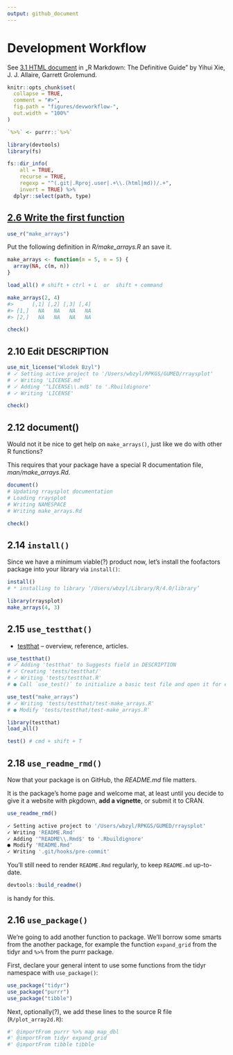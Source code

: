 ```yaml
---
output: github_document
---
```


# Development Workflow

See [3.1 HTML document](https://bookdown.org/yihui/rmarkdown/html-document.html)
in „R Markdown: The Definitive Guide” by Yihui Xie, J. J. Allaire, Garrett Grolemund.

```r
knitr::opts_chunk$set(
  collapse = TRUE,
  comment = "#>",
  fig.path = "figures/devworkflow-",
  out.width = "100%"
)

`%>%` <- purrr::`%>%`
```

```r
library(devtools)
library(fs)
```

```r
fs::dir_info(
    all = TRUE,
    recurse = TRUE,
    regexp = "^(.git|.Rproj.user|.+\\.(html|md))/.+",
    invert = TRUE) %>% 
  dplyr::select(path, type)
```

## [2.6 Write the first function](https://r-pkgs.org/whole-game.html#write-the-first-function)

```r
use_r("make_arrays")
```

Put the following definition in _R/make_arrays.R_ an save it.

```r
make_arrays <- function(m = 5, n = 5) {
  array(NA, c(m, n))
}
```

```r
load_all() # shift + ctrl + L  or  shift + command

make_arrays(2, 4)
#>      [,1] [,2] [,3] [,4]
#> [1,]   NA   NA   NA   NA
#> [2,]   NA   NA   NA   NA
```

```r
check()
```


## 2.10 Edit DESCRIPTION

```r
use_mit_license("Wlodek Bzyl")
# ✓ Setting active project to '/Users/wbzyl/RPKGS/GUMED/rraysplot'
# ✓ Writing 'LICENSE.md'
# ✓ Adding '^LICENSE\\.md$' to '.Rbuildignore'
# ✓ Writing 'LICENSE'
```

```r
check()
```


## 2.12 document()

Would not it be nice to get help on `make_arrays()`,
just like we do with other R functions?

This requires that your package have a special
R documentation file, _man/make_arrays.Rd_.

```r
document()
# Updating rraysplot documentation
# Loading rraysplot
# Writing NAMESPACE
# Writing make_arrays.Rd
```

```r
check()
```


## 2.14 `install()`

Since we have a minimum viable(?) product now,
let’s install the foofactors package into your 
library via `install()`:

```r
install()
# * installing to library ‘/Users/wbzyl/Library/R/4.0/library’
```

```r
library(rraysplot)
make_arrays(4, 3)
```


## 2.15 `use_testthat()`

* [testthat](https://testthat.r-lib.org) -- overview, reference, articles.

```r
use_testthat()
# ✓ Adding 'testthat' to Suggests field in DESCRIPTION
# ✓ Creating 'tests/testthat/'
# ✓ Writing 'tests/testthat.R'
# ● Call `use_test()` to initialize a basic test file and open it for editing.
```

```r
use_test("make_arrays")
# ✓ Writing 'tests/testthat/test-make_arrays.R'
# ● Modify 'tests/testthat/test-make_arrays.R'
```

```r
library(testthat)
load_all()
```

```r
test() # cmd + shift + T
```


## 2.18 `use_readme_rmd()`

Now that your package is on GitHub, the _README.md_ file matters. 

It is the package’s home page and welcome mat,
at least until you decide to give it a website with pkgdown,
**add a vignette**, or submit it to CRAN.

```r
use_readme_rmd()

✓ Setting active project to '/Users/wbzyl/RPKGS/GUMED/rraysplot'
✓ Writing 'README.Rmd'
✓ Adding '^README\\.Rmd$' to '.Rbuildignore'
● Modify 'README.Rmd'
✓ Writing '.git/hooks/pre-commit'
```

You'll still need to render `README.Rmd` regularly,
to keep `README.md` up-to-date.
```r
devtools::build_readme()
```
is handy for this.


## 2.16 `use_package()`

We’re going to add another function to package. 
We’ll borrow some smarts from the another package,
for example the function `expand_grid` from the tidyr
and `%>%` from the purrr package.

First, declare your general intent to use some functions
from the tidyr namespace with `use_package()`:

```r
use_package("tidyr")
use_package("purrr")
use_package("tibble")
```

Next, optionally(?), we add these lines
to the source R file (`R/plot_array2d.R`):

```r
#' @importFrom purrr %>% map map_dbl
#' @importFrom tidyr expand_grid
#' @importFrom tibble tibble
```


